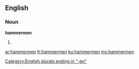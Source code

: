 ==English==

===Noun===
'''hammermen'''

# {{plural of|hammerman}}

[[Category:English plurals ending in "-en"]]

[[ar:hammermen]]
[[fr:hammermen]]
[[ku:hammermen]]
[[my:hammermen]]